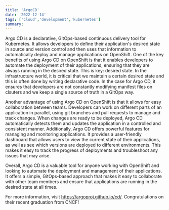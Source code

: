 ```yaml
---
title: 'ArgoCD'
date: '2022-12-14'
tags: ['cloud','development','kubernetes']
summary:  
---
```


Argo CD is a declarative, GitOps-based continuous delivery tool for Kubernetes. 
It allows developers to define their application's desired state in source and version control and then uses that information to automatically deploy and manage applications on OpenShift.
One of the key benefits of using Argo CD on OpenShift is that it enables developers to automate the deployment of their applications, ensuring that they are always running in the desired state. 
This is key: desired state. In the infrastructure world, it is critical that we maintain a certain desired state and this is often done by writing declarative code.
In the case for Argo CD, it ensures that developers are not constantly modifying manifest files on clsuters and we keep a single source of truth in a GitOps way.

Another advantage of using Argo CD on OpenShift is that it allows for easy collaboration between teams. 
Developers can work on different parts of an application in parallel, using git branches and pull requests to manage and track changes. 
When changes are ready to be deployed, Argo CD automatically detects them and updates the application in a controlled and consistent manner.
Additionally, Argo CD offers powerful features for managing and monitoring applications. 
It provides a user-friendly dashboard that allows users to view the current state of their applications, as well as see which versions are deployed to different environments. This makes it easy to track the progress of deployments and troubleshoot any issues that may arise.

Overall, Argo CD is a valuable tool for anyone working with OpenShift and looking to automate the deployment and management of their applications. 
It offers a simple, GitOps-based approach that makes it easy to collaborate with other team members and ensure that applications are running in the desired state at all times.

For more information, visit https://argoproj.github.io/cd/.
Congratulations on their recent graduation from CNCF!